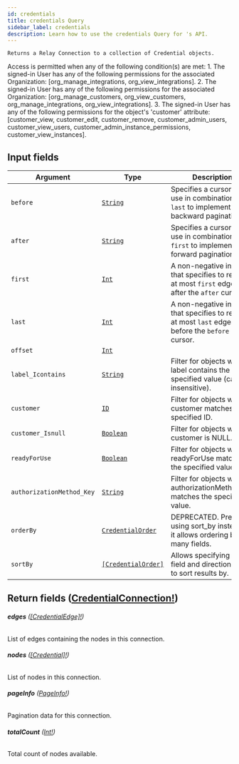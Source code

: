 ```yaml
---
id: credentials
title: credentials Query
sidebar_label: credentials
description: Learn how to use the credentials Query for 's API.
---
```


    Returns a Relay Connection to a collection of Credential objects.

Access is permitted when any of the following condition(s) are met: 1. The signed-in User has any of the following permissions for the associated Organization: [org_manage_integrations, org_view_integrations]. 2. The signed-in User has any of the following permissions for the associated Organization: [org_manage_customers, org_view_customers, org_manage_integrations, org_view_integrations]. 3. The signed-in User has any of the following permissions for the object's 'customer' attribute: [customer_view, customer_edit, customer_remove, customer_admin_users, customer_view_users, customer_admin_instance_permissions, customer_view_instances].

## Input fields

| Argument                  | Type                                                               | Description                                                                                      |
| ------------------------- | ------------------------------------------------------------------ | ------------------------------------------------------------------------------------------------ |
| `before`                  | [`String`](api/schema/scalar/String.mdx)                           | Specifies a cursor for use in combination with `last` to implement backward pagination.          |
| `after`                   | [`String`](api/schema/scalar/String.mdx)                           | Specifies a cursor for use in combination with `first` to implement forward pagination.          |
| `first`                   | [`Int`](api/schema/scalar/Int.mdx)                                 | A non-negative integer that specifies to return at most `first` edges after the `after` cursor.  |
| `last`                    | [`Int`](api/schema/scalar/Int.mdx)                                 | A non-negative integer that specifies to return at most `last` edges before the `before` cursor. |
| `offset`                  | [`Int`](api/schema/scalar/Int.mdx)                                 |                                                                                                  |
| `label_Icontains`         | [`String`](api/schema/scalar/String.mdx)                           | Filter for objects where label contains the specified value (case insensitive).                  |
| `customer`                | [`ID`](api/schema/scalar/ID.mdx)                                   | Filter for objects where customer matches the specified ID.                                      |
| `customer_Isnull`         | [`Boolean`](api/schema/scalar/Boolean.mdx)                         | Filter for objects where customer is NULL.                                                       |
| `readyForUse`             | [`Boolean`](api/schema/scalar/Boolean.mdx)                         | Filter for objects where readyForUse matches the specified value.                                |
| `authorizationMethod_Key` | [`String`](api/schema/scalar/String.mdx)                           | Filter for objects where authorizationMethod.key matches the specified value.                    |
| `orderBy`                 | [`CredentialOrder`](api/schema/input_object/CredentialOrder.mdx)   | DEPRECATED. Prefer using sort_by instead as it allows ordering by many fields.                   |
| `sortBy`                  | [`[CredentialOrder]`](api/schema/input_object/CredentialOrder.mdx) | Allows specifying many field and direction pairs to sort results by.                             |

## Return fields ([CredentialConnection!](api/schema/object/CredentialConnection.mdx))

###### <b>edges</b> ([[CredentialEdge]!](api/schema/object/CredentialEdge.mdx))

List of edges containing the nodes in this connection.

###### <b>nodes</b> ([[Credential]!](api/schema/object/Credential.mdx))

List of nodes in this connection.

###### <b>pageInfo</b> ([PageInfo!](api/schema/object/PageInfo.mdx))

Pagination data for this connection.

###### <b>totalCount</b> ([Int!](api/schema/scalar/Int.mdx))

Total count of nodes available.
